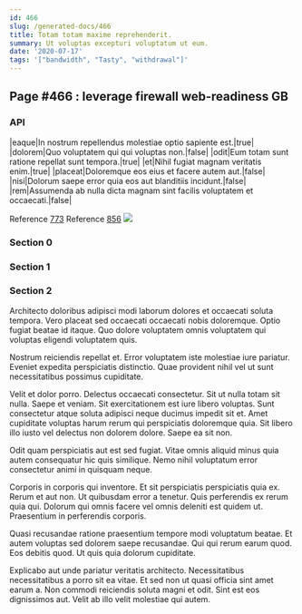 ```yaml
---
id: 466
slug: /generated-docs/466
title: Totam totam maxime reprehenderit.
summary: Ut voluptas excepturi voluptatum ut eum.
date: '2020-07-17'
tags: '["bandwidth", "Tasty", "withdrawal"]'
---
```


## Page #466 : leverage firewall web-readiness GB
### API

|eaque|In nostrum repellendus molestiae optio sapiente est.|true|
|dolorem|Quo voluptatem qui qui voluptas non.|false|
|odit|Eum totam sunt ratione repellat sunt tempora.|true|
|et|Nihil fugiat magnam veritatis enim.|true|
|placeat|Doloremque eos eius et facere autem aut.|false|
|nisi|Dolorum saepe error quia eos aut blanditiis incidunt.|false|
|rem|Assumenda ab nulla dicta magnam sint facilis voluptatem et occaecati.|false|

Reference [773](/773)
Reference [856](/856)
![](/assets/cats-0.jpg)

### Section 0

### Section 1

### Section 2
Architecto doloribus adipisci modi laborum dolores et occaecati soluta tempora. Vero placeat sed occaecati occaecati nobis doloremque. Optio fugiat beatae id itaque. Quo dolore voluptatem omnis voluptatem qui voluptas eligendi voluptatem quis.
 Nostrum reiciendis repellat et. Error voluptatem iste molestiae iure pariatur. Eveniet expedita perspiciatis distinctio. Quae provident nihil vel ut sunt necessitatibus possimus cupiditate.
 Velit et dolor porro. Delectus occaecati consectetur. Sit ut nulla totam sit nulla.
Saepe et veniam. Sit exercitationem est iure libero voluptas. Sunt consectetur atque soluta adipisci neque ducimus impedit sit et. Amet cupiditate voluptas harum rerum qui perspiciatis doloremque quia. Sit libero illo iusto vel delectus non dolorem dolore. Saepe ea sit non.
 Odit quam perspiciatis aut est sed fugiat. Vitae omnis aliquid minus quia autem consequatur hic quis similique. Nemo nihil voluptatum error consectetur animi in quisquam neque.
 Corporis in corporis qui inventore. Et sit perspiciatis perspiciatis quia ex. Rerum et aut non.
Ut quibusdam error a tenetur. Quis perferendis ex rerum quia qui. Dolorum qui omnis facere vel omnis deleniti est quidem ut. Praesentium in perferendis corporis.
 Quasi recusandae ratione praesentium tempore modi voluptatum beatae. Et autem voluptas sed dolorem saepe recusandae. Qui qui rerum earum quod. Eos debitis quod. Ut quis quia dolorum cupiditate.
 Explicabo aut unde pariatur veritatis architecto. Necessitatibus necessitatibus a porro sit ea vitae. Et sed non ut quasi officia sint amet earum a. Non commodi reiciendis soluta magni et odit. Sint est eos dignissimos aut. Velit ab illo velit molestiae qui autem.

